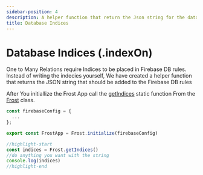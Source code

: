 ```yaml
---
sidebar-position: 4
description: A helper function that return the Json string for the databse rules
title: Database Indices
---
```


# Database Indices (.indexOn)

One to Many Relations require Indices to be placed in Firebase DB rules.
Instead of writing the indecies yourself, We have created a helper function that returns the JSON string that should be added to the Firebase DB rules

After You initiallize the Frost App call the [getIndices](../../api/classes/Frost#getindices) static function From the [Frost](../../api/classes/Frost) class.

```ts
const firebaseConfig = {
  ...
};

export const FrostApp = Frost.initialize(firebaseConfig)

//highlight-start
const indices = Frost.getIndices()
//do anything you want with the string
console.log(indices)
//highlight-end
```
